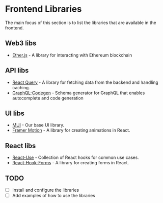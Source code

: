 
<Meta title="General/Libraries" />

# Frontend Libraries

The main focus of this section is to list the libraries that are available in the frontend.

## Web3 libs
- [Ether.js](https://ethers.org/) - A library for interacting with Ethereum blockchain

## API libs
- [React Query](https://react-query.tanstack.com/) - A library for fetching data from the backend and handling caching.
- [GraphQL-Codegen](https://www.graphql-code-generator.com/) - Schema generator for GraphQL that enables autocomplete and code generation

## UI libs
- [MUI](https://material-ui.com/) - Our base UI library.
- [Framer Motion](https://framer.com/motion) - A library for creating animations in React.

## React libs
- [React-Use](https://github.com/streamich/react-use) - Collection of React hooks for common use cases.
- [React-Hook-Forms](https://react-hook-form.com/) - A library for creating forms in React.


## TODO
- [ ] Install and configure the libraries
- [ ] Add examples of how to use the libraries
